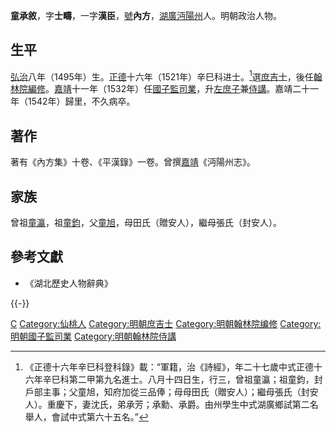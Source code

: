 {{Otheruses|other=名为童汉臣的其他人物|童汉臣}}
{{明清人物信息框
| 姓名 = 童承敘
| 原名 =
| 圖片名稱= 
| 圖片大小 =
| 圖片說明 = 
| 最高職務 = 翰林院侍講
| 國家 = 大明 
| 爵位 =
| 籍貫 = [[湖廣|湖廣]][[沔陽州|沔陽州]]
| 族裔 = 
| 字號 = 字士疇，一字漢臣，號內方
| 諡號 =
| 出生日期 = 弘治八年（1495年）
| 出生地點 =
| 逝世日期 = 嘉靖二十一年（1542年）
| 逝世地點 =
| 墓葬 =
| 配偶 = 沈氏
| 親屬 = 
| 出身 =
* 正德十六年辛巳科進士出身
| 經歷 =
| 著作 = 
}}
'''童承敘'''{{BD|1495年||1542年||T}}，字'''士疇'''，一字'''漢臣'''，[[號|號]]'''內方'''，[[湖廣|湖廣]][[沔陽州|沔陽州]]人。明朝政治人物。

==生平==
[[弘治|弘治]]⼋年（1495年）生。[[正德_(明朝)|正德]]十六年（1521年）辛巳科进士。<ref>《正德十六年辛巳科登科錄》載：“軍籍，治《詩經》，年二十七歲中式正德十六年辛巳科第二甲第九名進士。八月十四日生，行三，曾祖童瀛；祖童鈞，封戶部主事；父童旭，知府加從三品俸；母母田氏（贈安人）；繼母張氏（封安人）。重慶下，妻沈氏，弟承芳；承勳、承爵。由州學生中式湖廣鄉試第二名舉人，會試中式第六十五名。”</ref>選[[庶吉士|庶吉士]]，後任[[翰林院編修|翰林院編修]]。[[嘉靖|嘉靖]]十一年（1532年）任[[國子監|國子監]][[司業|司業]]，升[[左庶子|左庶子]]兼[[侍講|侍講]]。嘉靖二十一年（1542年）歸里，不久病卒。

==著作==
著有《內方集》十卷、《平漢錄》一卷。曾撰[[嘉靖|嘉靖]]《沔陽州志》。

==家族==
曾祖[[童瀛|童瀛]]，祖[[童鈞|童鈞]]，父[[童旭|童旭]]，母田氏（贈安人），繼母張氏（封安人）。

==參考文獻==
{{reflist}}
*《湖北歷史人物辭典》

{{-}}
{{並稱|楚中三才|[[童承敍|童承敍]] - [[張治|張　治]] - [[廖道南|廖道南]]}}
{{正德十六年辛巳科殿试金榜}}

{{Authority control}}

{{DEFAULTSORT:Tong童}}
[[Category:童姓|C]]
[[Category:仙桃人|Category:仙桃人]]
[[Category:明朝庶吉士|Category:明朝庶吉士]]
[[Category:明朝翰林院编修|Category:明朝翰林院编修]]
[[Category:明朝國子監司業|Category:明朝國子監司業]]
[[Category:明朝翰林院侍講|Category:明朝翰林院侍講]]